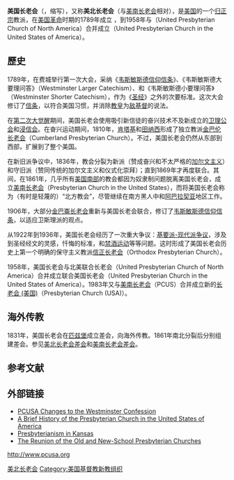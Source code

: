 {{Unreferenced |time=2009-03-05T07:24:36+00:00 }} 	
<!-- parent = [[Church_of_Scotland|Church of Scotland]]
[[Evangelical_Presbyterian_Church_(EPC)|Evangelical Presbyterian Church (EPC)]] formed 1981 -->
{{Infobox Christian denomination
|name=美利坚合众国长老教会<br><small>Presbyterian Church in the United States of America</small>
|image=
|imagewidth=
|caption=
|main_classification=[[新教|新教]]
|orientation=[[加尔文主义|加尔文主义]]
|polity=[[长老宗|长老宗]]
|founder=
|founded_date=1789年
|founded_place=
|separated_from=
|parent=
|absorbed=
|merger=
|separations=
|associations=
|merged_into=1958年并入美國聯合長老教會
|area=
|congregations=8351（1957年）
|members=2800000人（1957年）
|ministers=
|footnotes=
}}
'''美国长老会'''（{{lang-en|'''Presbyterian Church in the United States of America'''}}，缩写'''{{lang|en|PCUSA}}'''），又称'''美北长老会'''（与[[美南长老会|美南长老会]]相对），是[[美国|美国]]的一个[[归正宗|归正宗]]教派，在[[美国革命|美国革命]]时期的1789年成立<!--  under the leadership of [[John_Witherspoon|John Witherspoon]] -->，到1958年与{{link-en|北美聯合長老教會|United Presbyterian Church of North America|北美联合长老会}}（United Presbyterian Church of North America）合并成立{{link-en|美國聯合長老教會|United Presbyterian Church in the United States of America|美國聯合長老會}}（United Presbyterian Church in the United States of America）。

== 歷史 ==
1789年，在费城举行第一次大会，采纳《[[韦斯敏斯德信仰信条|韦斯敏斯德信仰信条]]》、《韦斯敏斯德大要理问答》（Westminster Larger Catechism）、和《韦斯敏斯德小要理问答》（Westminster Shorter Catechism），作为《[[圣经|圣经]]》之外的次要标准。这次大会修订了[[信条|信条]]，以符合美国习惯，并消除[[教皇|教皇]]为[[敌基督|敌基督]]的说法。

在[[第二次大觉醒|第二次大觉醒]]期间，美国长老会使用吸引新信徒的奋兴技术不及新成立的[[卫理公会|卫理公会]]和[[浸信会|浸信会]]。在奋兴运动期间，1810年，[[肯塔基|肯塔基]]和[[田纳西|田纳西]]形成了独立教派[[金巴伦长老会|金巴伦长老会]]（Cumberland Presbyterian Church）。不过，美国长老会仍然从东部到西部，扩展到了整个美国。

在新旧派争议中，1836年，教会分裂为新派（赞成奋兴和不太严格的[[加尔文主义|加尔文主义]]）和守旧派（赞同传统的加尔文主义和仪式化崇拜）；直到1869年才再度联合。其间，在1861年，几乎所有[[美国南部|美国南部]]的教会都因为奴隶制问题脱离美国长老会，成立[[美南长老会|美南长老会]]（Presbyterian Church in the United States），而将美国长老会称为（有时是轻蔑的）“北方教会”，尽管继续在南方黑人中和[[阿巴拉契亚|阿巴拉契亚]]地区工作。

1906年，大部分[[金巴崙长老会|金巴崙长老会]]重新与美国长老会联合，修订了[[韦斯敏斯德信仰信条|韦斯敏斯德信仰信条]]，以适应卫斯理派的观点。

从1922年到1936年，美国长老会经历了一次重大争议：[[基要派-现代派争议|基要派-现代派争议]]，涉及到圣经经文的灵感，忏悔的标准，和[[禁酒运动|禁酒运动]]等等问题。这时形成了美国长老会历史上第一个明确的保守主义教派[[信正长老会|信正长老会]]（Orthodox Presbyterian Church）。

1958年，美国长老会与北美联合长老会（United Presbyterian Church of North America）合并成立联合美国长老会（United Presbyterian Church in the United States of America）。1983年又与[[美南长老会|美南长老会]]（PCUS）合并成立新的[[长老会_(美国)|长老会 (美国)]]（Presbyterian Church (USA)）。

== 海外传教 ==
1831年，美国长老会在[[匹兹堡|匹兹堡]]成立差会，向海外传教。1861年南北分裂后分别组建差会。参见[[美北长老会差会|美北长老会差会]]和[[美南长老会差会|美南长老会差会]]。

== 参考文献 ==
{{Reflist}}

== 外部链接 ==
* [http://www.bible-researcher.com/wescoappb.html PCUSA Changes to the Westminster Confession] {{Wayback|url=http://www.bible-researcher.com/wescoappb.html |date=20210222154138 }}
* [https://web.archive.org/web/20081111225224/http://www.history.pcusa.org/pres_hist/briefhist.html A Brief History of the Presbyterian Church in the United States of America]
* [https://web.archive.org/web/20080610151933/http://skyways.lib.ks.us/genweb/archives/1912/p/presbyterian_church.html Presbyterianism in Kansas]
* [http://books.google.com/books?id=6BGceH6DBEgC&dq=new+school+presbyterian&printsec=frontcover&source=web&ots=aSMfx5JXz9&sig=Cpg_N_ySofwYJlhPgF6-cOi69Hg The Reunion of the Old and New-School Presbyterian Churches] {{Wayback|url=http://books.google.com/books?id=6BGceH6DBEgC&dq=new+school+presbyterian&printsec=frontcover&source=web&ots=aSMfx5JXz9&sig=Cpg_N_ySofwYJlhPgF6-cOi69Hg |date=20121111222311 }}
http://www.pcusa.org {{Wayback|url=http://www.pcusa.org/ |date=20210502172954 }}

[[Category:美北长老会|]]
[[Category:美国基督教新教组织|Category:美国基督教新教组织]]